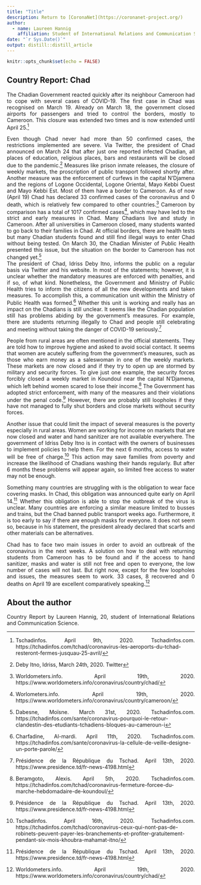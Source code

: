 ```yaml
---
title: "Title"
description: Return to [CoronaNet](https://coronanet-project.org/)
author:
  - name: Laureen Hannig 
    affiliation: Student of International Relations and Communication Science at the University of Erfurt
date: "`r Sys.Date()`"
output: distill::distill_article
---
```


```r
knitr::opts_chunk$set(echo = FALSE)
```
<style>
body {
text-align: justify}
</style>

## Country Report: Chad {-}

The Chadian Government reacted quickly after its neighbour Cameroon had to cope with several cases of COVID-19. The first case in Chad was recognised on March 19. Already on March 18, the government closed airports for passengers and tried to control the borders, mostly to Cameroon. This closure was extended two times and is now extended until April 25.^[Tschadinfos. April 9th, 2020. Tschadinfos.com. https://tchadinfos.com/tchad/coronavirus-les-aeroports-du-tchad-resteront-fermes-jusquau-25-avril/]

Even though Chad never had more than 50 confirmed cases, the restrictions implemented are severe. Via Twitter, the president of Chad announced on March 24 that after just one reported infected Chadian, all places of education, religious places, bars and restaurants will be closed due to the pandemic.^[Deby Itno, Idriss, March 24th, 2020. Twitter] Measures like prison inmate releases, the closure of weekly markets, the proscription of public transport followed shortly after.  Another measure was the enforcement of curfews in the capital N'Djamena and the regions of Logone Occidental, Logone Oriental, Mayo Kebbi Ouest and Mayo Kebbi Est. Most of them have a border to Cameroon. As of now (April 19) Chad has declared 33 confirmed cases of the coronavirus and 0 death, which is relatively few compared to other countries.^[Worldometers.info. April 19th, 2020. https://www.worldometers.info/coronavirus/country/chad/]  Cameroon by comparison has a total of 1017 confirmed cases^[Worlometers.info. April 19th, 2020. https://www.worldometers.info/coronavirus/country/cameroon/], which may have led to the strict and early measures in Chad. Many Chadians live and study in Cameroon. After all universities in Cameroon closed, many students wanted to go back to their families in Chad. At official borders, there are health tests but many Chadian students found and still find illegal ways to enter Chad without being tested. On March 30, the Chadian Minister of Public Health presented this issue, but the situation on the border to Cameroon has not changed yet.^[Dabesne, Moïsne. March 31st, 2020. Tschadinfos.com. https://tchadinfos.com/sante/coronavirus-pourquoi-le-retour-clandestin-des-etudiants-tchadiens-bloques-au-cameroun-i]  
The president of Chad, Idriss Deby Itno, informs the public on a regular basis via Twitter and his website. In most of the statements; however, it is unclear whether the mandatory measures are enforced with penalties, and if so, of what kind. Nonetheless, the Government and Ministry of Public Health tries to inform the citizens of all the new developments and taken measures. To accomplish this, a communication unit within the Ministry of Public Health was formed.^[Charfadine, Al-mardi. April 11th, 2020. Tschadinfos.com. https://tchadinfos.com/sante/coronavirus-la-cellule-de-veille-designe-un-porte-parole/] Whether this unit is working and really has an impact on the Chadians is still unclear. It seems like the Chadian population still has problems abiding by the government’s measures. For example, there are students returning illegally to Chad and people still celebrating and meeting without taking the danger of COVID-19 seriously.^[Présidence de la République du Tschad. April 13th, 2020. https://www.presidence.td/fr-news-4198.html] 

People from rural areas are often mentioned in the official statements. They are told how to improve hygiene and asked to avoid social contact. It seems that women are acutely suffering from the government’s measures, such as those who earn money as a saleswoman in one of the weekly markets. These markets are now closed and if they try to open up are stormed by military and security forces. To give just one example, the security forces forcibly closed a weekly market in Koundoul near the capital N’Djamena, which left behind women scared to lose their income.^[Beramgoto, Alexis. April 5th, 2020. Tschadinfos.com. https://tchadinfos.com/tchad/coronavirus-fermeture-forcee-du-marche-hebdomadaire-de-koundoul/]  The Government has adopted strict enforcement, with many of the measures and their violations under the penal code.^[Présidence de la République du Tschad. April 13th, 2020. https://www.presidence.td/fr-news-4198.html] However, there are probably still loopholes if they have not managed to fully shut borders and close markets without security forces. 

Another issue that could limit the impact of several measures is the poverty especially in rural areas. Women are working for income on markets that are now closed and water and hand sanitizer are not available everywhere. The government of Idriss Deby Itno is in contact with the owners of businesses to implement policies to help them. For the next 6 months, access to water will be free of charge.^[Tschadinfos. April 16th, 2020. Tschadinfos.com. https://tchadinfos.com/tchad/coronavirus-ceux-qui-nont-pas-de-robinets-peuvent-payer-les-branchements-et-profiter-gratuitement-pendant-six-mois-khoubra-mahamat-itno/] This action may save families from poverty and increase the likelihood of Chadians washing their hands regularly. But after 6 months these problems will appear again, so limited free access to water may not be enough.

Something many countries are struggling with is the obligation to wear face covering masks. In Chad, this obligation was announced quite early on April 14.^[Présidence de la République du Tschad. April 13th, 2020. https://www.presidence.td/fr-news-4198.html] Whether this obligation is able to stop the outbreak of the virus is unclear. Many countries are enforcing a similar measure limited to busses and trains, but the Chad banned public transport weeks ago. Furthermore, it is too early to say if there are enough masks for everyone. It does not seem so, because in his statement, the president already declared that scarfs and other materials can be alternatives. 

Chad has to face two main issues in order to avoid an outbreak of the coronavirus in the next weeks. A solution on how to deal with returning students from Cameroon has to be found and if the access to hand sanitizer, masks and water is still not free and open to everyone, the low number of cases will not last. But right now, except for the few loopholes and issues, the measures seem to work. 33 cases, 8 recovered and 0 deaths on April 19 are excellent comparatively speaking.^[Worldometers.info. April 19th, 2020. https://www.worldometers.info/coronavirus/country/chad/]  


## About the author {-}
Country Report by Laureen Hannig, 20, student of International Relations and Communication Science.


  
  


